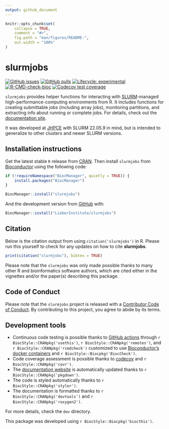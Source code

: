 ```yaml
---
output: github_document
---
```


<!-- README.md is generated from README.Rmd. Please edit that file -->

```r
knitr::opts_chunk$set(
    collapse = TRUE,
    comment = "#>",
    fig.path = "man/figures/README-",
    out.width = "100%"
)
```

# slurmjobs

<!-- badges: start -->
[![GitHub issues](https://img.shields.io/github/issues/LieberInstitute/slurmjobs)](https://github.com/LieberInstitute/slurmjobs/issues)
[![GitHub pulls](https://img.shields.io/github/issues-pr/LieberInstitute/slurmjobs)](https://github.com/LieberInstitute/slurmjobs/pulls)
[![Lifecycle: experimental](https://img.shields.io/badge/lifecycle-experimental-orange.svg)](https://lifecycle.r-lib.org/articles/stages.html#experimental)
[![R-CMD-check-bioc](https://github.com/LieberInstitute/slurmjobs/workflows/R-CMD-check-bioc/badge.svg)](https://github.com/LieberInstitute/slurmjobs/actions/workflows/check-bioc.yml)
[![Codecov test coverage](https://codecov.io/gh/LieberInstitute/slurmjobs/branch/devel/graph/badge.svg)](https://app.codecov.io/gh/LieberInstitute/slurmjobs?branch=devel)
<!-- badges: end -->

`slurmjobs` provides helper functions for interacting with [SLURM](https://slurm.schedmd.com/)-managed high-performance-computing environments from R. It includes functions for creating submittable jobs (including array jobs), monitoring partitions, and extracting info about running or complete jobs. For details, check out the [documentation site](http://research.libd.org/slurmjobs/).

It was developed at [JHPCE](https://jhpce.jhu.edu/) with SLURM 22.05.9 in mind, but is intended to generalize to other clusters and newer SLURM versions.

## Installation instructions

Get the latest stable `R` release from [CRAN](http://cran.r-project.org/). Then install `slurmjobs` from [Bioconductor](http://bioconductor.org/) using the following code:

```r
if (!requireNamespace("BiocManager", quietly = TRUE)) {
    install.packages("BiocManager")
}

BiocManager::install("slurmjobs")
```

And the development version from [GitHub](https://github.com/LieberInstitute/slurmjobs) with:

```r
BiocManager::install("LieberInstitute/slurmjobs")
```

## Citation

Below is the citation output from using `citation('slurmjobs')` in R. Please
run this yourself to check for any updates on how to cite __slurmjobs__.

```r
print(citation("slurmjobs"), bibtex = TRUE)
```

Please note that the `slurmjobs` was only made possible thanks to many other R and bioinformatics software authors, which are cited either in the vignettes and/or the paper(s) describing this package.

## Code of Conduct

Please note that the `slurmjobs` project is released with a [Contributor Code of Conduct](http://bioconductor.org/about/code-of-conduct/). By contributing to this project, you agree to abide by its terms.

## Development tools

* Continuous code testing is possible thanks to [GitHub actions](https://www.tidyverse.org/blog/2020/04/usethis-1-6-0/)  through `r BiocStyle::CRANpkg('usethis')`, `r BiocStyle::CRANpkg('remotes')`, and `r BiocStyle::CRANpkg('rcmdcheck')` customized to use [Bioconductor's docker containers](https://www.bioconductor.org/help/docker/) and `r BiocStyle::Biocpkg('BiocCheck')`.
* Code coverage assessment is possible thanks to [codecov](https://codecov.io/gh) and `r BiocStyle::CRANpkg('covr')`.
* The [documentation website](http://LieberInstitute.github.io/slurmjobs) is automatically updated thanks to `r BiocStyle::CRANpkg('pkgdown')`.
* The code is styled automatically thanks to `r BiocStyle::CRANpkg('styler')`.
* The documentation is formatted thanks to `r BiocStyle::CRANpkg('devtools')` and `r BiocStyle::CRANpkg('roxygen2')`.

For more details, check the `dev` directory.

This package was developed using `r BiocStyle::Biocpkg('biocthis')`.


